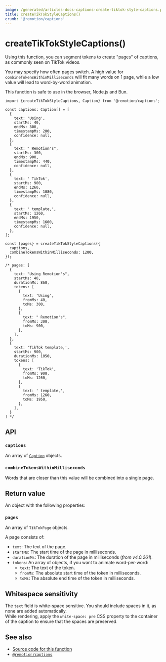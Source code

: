 ```yaml
---
image: /generated/articles-docs-captions-create-tiktok-style-captions.png
title: createTikTokStyleCaptions()
crumb: '@remotion/captions'
---
```


# createTikTokStyleCaptions()<AvailableFrom v="4.0.216"/>

Using this function, you can segment tokens to create "pages" of captions, as commonly seen on TikTok videos.

You may specify how often pages switch.
A high value for `combineTokensWithinMilliseconds` will fit many words on 1 page, while a low value will lead to word-by-word animation.

This function is safe to use in the browser, Node.js and Bun.

```tsx twoslash title="Create pages from captions"
import {createTikTokStyleCaptions, Caption} from '@remotion/captions';

const captions: Caption[] = [
  {
    text: 'Using',
    startMs: 40,
    endMs: 300,
    timestampMs: 200,
    confidence: null,
  },
  {
    text: " Remotion's",
    startMs: 300,
    endMs: 900,
    timestampMs: 440,
    confidence: null,
  },
  {
    text: ' TikTok',
    startMs: 900,
    endMs: 1260,
    timestampMs: 1080,
    confidence: null,
  },
  {
    text: ' template,',
    startMs: 1260,
    endMs: 1950,
    timestampMs: 1600,
    confidence: null,
  },
];

const {pages} = createTikTokStyleCaptions({
  captions,
  combineTokensWithinMilliseconds: 1200,
});

/* pages: [
  {
    text: "Using Remotion's",
    startMs: 40,
    durationMs: 860,
    tokens: [
      {
        text: 'Using',
        fromMs: 40,
        toMs: 300,
      },
      {
        text: " Remotion's",
        fromMs: 300,
        toMs: 900,
      },
    ],
  },
  {
    text: 'TikTok template,',
    startMs: 900,
    durationMs: 1050,
    tokens: [
      {
        text: 'TikTok',
        fromMs: 900,
        toMs: 1260,
      },
      {
        text: ' template,',
        fromMs: 1260,
        toMs: 1950,
      },
    ],
  }
] */
```

## API

### `captions`

An array of [`Caption`](/docs/captions/caption) objects.

### `combineTokensWithinMilliseconds`

Words that are closer than this value will be combined into a single page.

## Return value

An object with the following properties:

### `pages`

An array of `TikTokPage` objects.

A page consists of:

- `text`: The text of the page.
- `startMs`: The start time of the page in milliseconds.
- `durationMs`: The duration of the page in milliseconds (_from v4.0.261_).
- `tokens`: An array of objects, if you want to animate word-per-word:
  - `text`: The text of the token.
  - `fromMs`: The absolute start time of the token in milliseconds.
  - `toMs`: The absolute end time of the token in milliseconds.

## Whitespace sensitivity

The `text` field is white-space sensitive. You should include spaces in it, as none are added automatically.  
While rendering, apply the `white-space: pre` CSS property to the container of the caption to ensure that the spaces are preserved.

## See also

- [Source code for this function](https://github.com/remotion-dev/remotion/blob/main/packages/captions/src/create-tiktok-style-captions.ts)
- [`@remotion/captions`](/docs/captions)
